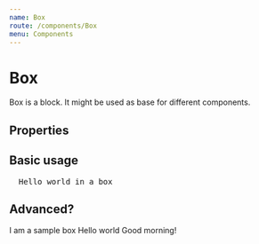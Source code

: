 ```yaml
---
name: Box
route: /components/Box
menu: Components
---
```




# Box

Box is a block. It might be used as base for different components.

## Properties

<Props of={Box} />

## Basic usage

<pre>
  <Box bg="white" color="black">Hello world in a box</Box>
</pre>

## Advanced?

<Playground>
  <Box bg="accentDark" color="accentLightest" sx={{ borderRadius: "m" }} width="400px" p="xs" my="l" textAlign="center">I am a sample box</Box>
  <Box bg="accentLightest" color="black" width="500px" p="m" my="l" textAlign="center">Hello world</Box>
    <Box bg="darkest" color="accentLightest" width="200px" textAlign="center" p="l" my="l">Good morning!</Box>
</Playground>

